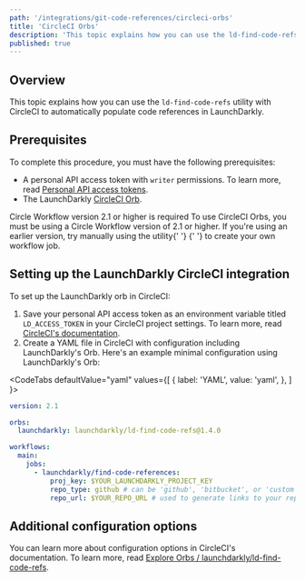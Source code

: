 ```yaml
---
path: '/integrations/git-code-references/circleci-orbs'
title: 'CircleCI Orbs'
description: 'This topic explains how you can use the ld-find-code-refs utility with CircleCI to automatically populate code references in LaunchDarkly.'
published: true
---
```


## Overview

This topic explains how you can use the `ld-find-code-refs` utility with CircleCI to automatically populate code references in LaunchDarkly.

## Prerequisites

To complete this procedure, you must have the following prerequisites:

- A personal API access token with `writer` permissions. To learn more, read [Personal API access tokens](/home/account-security/api-access-tokens).
- The LaunchDarkly [CircleCI Orb](https://circleci.com/orbs/registry/orb/launchdarkly/ld-find-code-refs).

<Callout intent="info">
  <CalloutTitle>Circle Workflow version 2.1 or higher is required</CalloutTitle>
  <CalloutDescription>
    To use CircleCI Orbs, you must be using a Circle Workflow version of 2.1 or higher. If you're using an earlier
    version, try manually using the utility{' '}
    <Link
      to="https://github.com/launchdarkly/ld-find-code-refs/tree/master/README.md#execution-via-cli"
      label="binary or docker image"
    />{' '}
    to create your own workflow job.
  </CalloutDescription>
</Callout> 

## Setting up the LaunchDarkly CircleCI integration

To set up the LaunchDarkly orb in CircleCI:

1. Save your personal API access token as an environment variable titled `LD_ACCESS_TOKEN` in your CircleCI project settings. To learn more, read [CircleCI's documentation](https://circleci.com/docs/2.0/env-vars/#setting-an-environment-variable-in-a-project).
2. Create a YAML file in CircleCI with configuration including LaunchDarkly's Orb.
   Here's an example minimal configuration using LaunchDarkly's Orb:

<CodeTabs
 defaultValue="yaml"
 values={[
   { label: 'YAML', value: 'yaml', },
 ]
}>
<CodeTabItem value="yaml">

```yaml
version: 2.1

orbs:
  launchdarkly: launchdarkly/ld-find-code-refs@1.4.0

workflows:
  main:
    jobs:
      - launchdarkly/find-code-references:
          proj_key: $YOUR_LAUNCHDARKLY_PROJECT_KEY
          repo_type: github # can be 'github', 'bitbucket', or 'custom'
          repo_url: $YOUR_REPO_URL # used to generate links to your repository
```

</CodeTabItem>
</CodeTabs>

## Additional configuration options

You can learn more about configuration options in CircleCI's documentation. To learn more, read [Explore Orbs / launchdarkly/ld-find-code-refs](https://ld.click/CircleCIOrbs).
